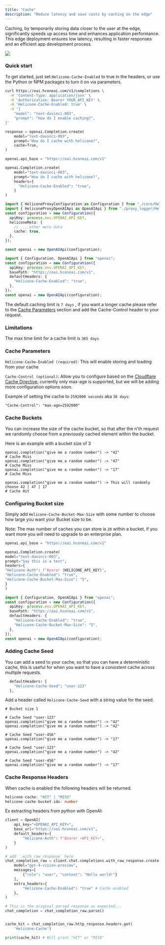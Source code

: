 ```yaml
---
title: "Cache"
description: "Reduce latency and save costs by caching on the edge"
---
```


Caching, by temporarily storing data closer to the user at the edge, significantly speeds up access time and enhances application performance. This edge deployment ensures low latency, resulting in faster responses and an efficient app development process.

![](/images/caching.png)

### Quick start

To get started, just set `Helicone-Cache-Enabled` to true in the headers, or use the Python or NPM packages to turn it on via parameters.

<CodeGroup>

```bash Curl
curl https://oai.hconeai.com/v1/completions \
  -H 'Content-Type: application/json' \
  -H 'Authorization: Bearer YOUR_API_KEY' \
  -H 'Helicone-Cache-Enabled: true' \
  -d '{
    "model": "text-davinci-003",
    "prompt": "How do I enable caching?",
}'
```

```python Python w/Package
response = openai.Completion.create(
	model="text-davinci-003",
	prompt="How do I cache with helicone?",
	cache=True,
)
```

```python Python w/o Package
openai.api_base = "https://oai.hconeai.com/v1"

openai.Completion.create(
    model="text-davinci-003",
    prompt="How do I cache with helicone?",
    headers={
      "Helicone-Cache-Enabled": "true",
    }
)
```

```ts Node.js (w/ package)
import { HeliconeProxyConfiguration as Configuration } from "./core/HeliconeProxyConfiguration";
import { HeliconeProxyOpenAIApi as OpenAIApi } from "./proxy_logger/HeliconeProxyOpenAIApi";
const configuration = new Configuration({
  apiKey: process.env.OPENAI_API_KEY,
  heliconeMeta: {
    // ... other meta data
    cache: true,
  },
});

const openai = new OpenAIApi(configuration);
```

```ts Node.js (w/o package)
import { Configuration, OpenAIApi } from "openai";
const configuration = new Configuration({
  apiKey: process.env.OPENAI_API_KEY,
  basePath: "https://oai.hconeai.com/v1",
  defaultHeaders: {
    "Helicone-Cache-Enabled": "true",
  },
});
const openai = new OpenAIApi(configuration);
```

</CodeGroup>

The default caching limit is `7 days` , if you want a longer cache please refer to the [Cache Parameters](#cache-parameters) section and add the Cache-Control header to your request.

### Limitations

The max time limit for a cache limit is `365 days`

### Cache Parameters

`Helicone-Cache-Enabled (required)`: This will enable storing and loading from your cache

`Cache-Control (optional)`: Allow you to configure based on the [Cloudflare Cache Directive](https://developers.cloudflare.com/cache/about/cache-control#cache-control-directives), currently only max-age is supported, but we will be adding more configuration options soon.

Example of setting the cache to `2592000 seconds` aka `30 days`:

`"Cache-Control": "max-age=2592000"`

### Cache Buckets

You can increase the size of the cache bucket, so that after the n'th request we randomly choose from a previously cached element within the bucket.

Here is an example with a bucket size of 3

```
openai.completion("give me a random number") -> "42"
# Cache Miss
openai.completion("give me a random number") -> "47"
# Cache Miss
openai.completion("give me a random number") -> "17"
# Cache Miss

openai.completion("give me a random number") -> This will randomly choose 42 | 47 | 17
# Cache Hit
```

### Configuring Bucket size

Simply add `Helicone-Cache-Bucket-Max-Size` with some number to choose how large you want your Bucket size to be.

Note: The max number of caches you can store is `20` within a bucket, if you want more you will need to upgrade to an enterprise plan.

<CodeGroup>

```python Python
openai.api_base = "https://oai.hconeai.com/v1"

openai.Completion.create(
model="text-davinci-003",
prompt="Say this is a test",
headers={
"Helicone-Auth": f"Bearer {HELICONE_API_KEY}",
"Helicone-Cache-Enabled": "true",
"Helicone-Cache-Bucket-Max-Size": "5",
}
)
```

```typescript TypeScript
import { Configuration, OpenAIApi } from "openai";
const configuration = new Configuration({
  apiKey: process.env.OPENAI_API_KEY,
  basePath: "https://oai.hconeai.com/v1",
  defaultHeaders: {
    "Helicone-Cache-Enabled": "true",
    "Helicone-Cache-Bucket-Max-Size": "5",
  },
});
const openai = new OpenAIApi(configuration);
```

</CodeGroup>

### Adding Cache Seed

You can add a seed to your cache, so that you can have a deterministic cache, this is useful for when you want to have a consistent cache across multiple requests.

```python
  defaultHeaders: {
    "Helicone-Cache-Seed": "user-123"
  },
```

Add a header called `Helicone-Cache-Seed` with a string value for the seed.

```
# Bucket size 1

# Cache Seed "user-123"
openai.completion("give me a random number") -> "42"
openai.completion("give me a random number") -> "42"

# Cache Seed "user-456"
openai.completion("give me a random number") -> "17"

# Cache Seed "user-123"
openai.completion("give me a random number") -> "42"

# Cache Seed "user-456"
openai.completion("give me a random number") -> "17"
```

### Cache Response Headers

When cache is enabled the following headers will be returned.

```ts
helicone-cache:	"HIT" | "MISS"
helicone-cache-bucket-idx: number
```

Ex extracting headers from python with OpenAI:

```python
client = OpenAI(
    api_key="<OPENAI_API_KEY>",
    base_url="https://oai.hconeai.com/v1",
    default_headers={
        "Helicone-Auth": f"Bearer <API_KEY>",
    }
)

# add `.with_raw_response` here
chat_completion_raw = client.chat.completions.with_raw_response.create(
    model="gpt-4-vision-preview",
    messages=[
        {"role": "user", "content": "Hello world!"}
    ],
    extra_headers={
        "Helicone-Cache-Enabled": "true" # Cache enabled
    },
)

# This is the original parsed response as expected...
chat_completion = chat_completion_raw.parse()


cache_hit = chat_completion_raw.http_response.headers.get(
    'Helicone-Cache')

print(cache_hit) # Will print "HIT" or "MISS"

```
